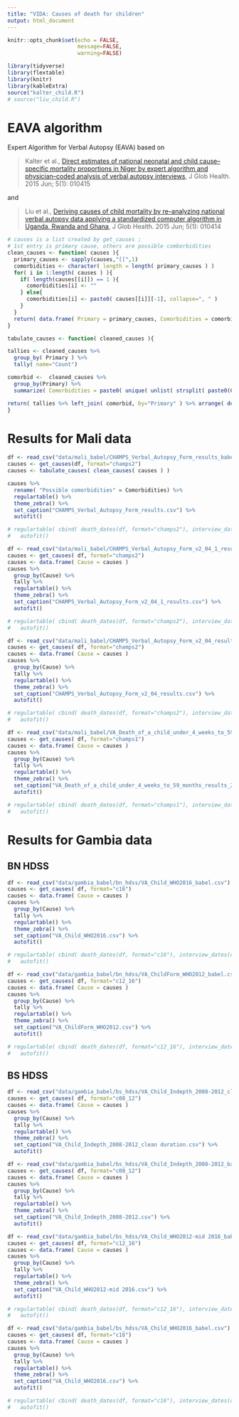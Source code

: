 ```yaml
---
title: "VIDA: Causes of death for children"
output: html_document
---
```


```r
knitr::opts_chunk$set(echo = FALSE, 
                      message=FALSE,
                      warning=FALSE)

library(tidyverse)
library(flextable)
library(knitr)
library(kableExtra)
source("kalter_child.R")
# source("liu_child.R")
```

# EAVA algorithm 

Expert Algorithm for Verbal Autopsy (EAVA) based on

> Kalter et al., [Direct estimates of national neonatal and child cause–specific mortality proportions in Niger by expert algorithm and physician–coded analysis of verbal autopsy interviews](https://www.ncbi.nlm.nih.gov/pmc/articles/PMC4416334/), J Glob Health. 2015 Jun; 5(1): 010415

and

> Liu et al., [Deriving causes of child mortality by re–analyzing national verbal autopsy data applying a standardized computer algorithm in Uganda, Rwanda and Ghana](https://www.ncbi.nlm.nih.gov/pmc/articles/PMC4467513/), J Glob Health. 2015 Jun; 5(1): 010414

```r

# causes is a list created by get_causes ; 
# 1st entry is primary cause, others are possible comborbidities
clean_causes <- function( causes ){
  primary_causes <- sapply(causes,"[[",1) 
  comorbidities <- character( length = length( primary_causes ) ) 
  for( i in 1:length( causes ) ){
    if( length(causes[[i]]) == 1 ){
      comorbidities[i] <- ""
    } else{
      comorbidities[i] <- paste0( causes[[i]][-1], collapse=", " )
    }
  }
  return( data.frame( Primary = primary_causes, Comorbidities = comorbidities) )
}

tabulate_causes <- function( cleaned_causes ){

tallies <- cleaned_causes %>%
  group_by( Primary ) %>%
  tally( name="Count") 

comorbid <-  cleaned_causes %>% 
  group_by(Primary) %>% 
  summarize( Comorbidities = paste0( unique( unlist( strsplit( paste0(Comorbidities, collapse = ", "), ", ", fixed=TRUE))), collapse = ", "))

return( tallies %>% left_join( comorbid, by="Primary" ) %>% arrange( desc(Count) ))
}

```

# Results for Mali data

```r
df <- read_csv("data/mali_babel/CHAMPS_Verbal_Autopsy_Form_results_babel.csv")
causes <- get_causes(df, format="champs2")
causes <- tabulate_causes( clean_causes( causes ) )

causes %>%
  rename( "Possible comorbidities" = Comorbidities) %>%
  regulartable() %>% 
  theme_zebra() %>% 
  set_caption("CHAMPS_Verbal_Autopsy_Form_results.csv") %>% 
  autofit()

# regulartable( cbind( death_dates(df, format="champs2"), interview_dates(df, format="champs2") ) ) %>% 
#   autofit()

```

```r
df <- read_csv("data/mali_babel/CHAMPS_Verbal_Autopsy_Form_v2_04_1_results_babel.csv")
causes <- get_causes( df, format="champs2")
causes <- data.frame( Cause = causes )
causes %>% 
  group_by(Cause) %>% 
  tally %>% 
  regulartable() %>% 
  theme_zebra() %>% 
  set_caption("CHAMPS_Verbal_Autopsy_Form_v2_04_1_results.csv") %>% 
  autofit()

# regulartable( cbind( death_dates(df, format="champs2"), interview_dates(df, format="champs2") ) ) %>% 
#   autofit()

```

```r
df <- read_csv("data/mali_babel/CHAMPS_Verbal_Autopsy_Form_v2_04_results_babel.csv")
causes <- get_causes( df, format="champs2")
causes <- data.frame( Cause = causes )
causes %>% 
  group_by(Cause) %>% 
  tally %>% 
  regulartable() %>% 
  theme_zebra() %>% 
  set_caption("CHAMPS_Verbal_Autopsy_Form_v2_04_results.csv") %>% 
  autofit()

# regulartable( cbind( death_dates(df, format="champs2"), interview_dates(df, format="champs2") ) ) %>% 
#   autofit()

```

```r
df <- read_csv("data/mali_babel/VA_Death_of_a_child_under_4_weeks_to_59_months_results_21MAR2018_babel.csv")
causes <- get_causes( df, format="champs1")
causes <- data.frame( Cause = causes )
causes %>% 
  group_by(Cause) %>% 
  tally %>% 
  regulartable() %>% 
  theme_zebra() %>% 
  set_caption("VA_Death_of_a_child_under_4_weeks_to_59_months_results_21MAR2018.csv") %>% 
  autofit()

# regulartable( cbind( death_dates(df, format="champs1"), interview_dates(df, format="champs1") ) ) %>% 
#   autofit()

```

# Results for Gambia data

## BN HDSS 

```r
df <- read_csv("data/gambia_babel/bn_hdss/VA_Child_WHO2016_babel.csv")
causes <- get_causes( df, format="c16")
causes <- data.frame( Cause = causes )
causes %>% 
  group_by(Cause) %>% 
  tally %>% 
  regulartable() %>% 
  theme_zebra() %>% 
  set_caption("VA_Child_WHO2016.csv") %>% 
  autofit()

# regulartable( cbind( death_dates(df, format="c16"), interview_dates(df, format="c16") ) ) %>% 
#   autofit()

```

```r
df <- read_csv("data/gambia_babel/bn_hdss/VA_ChildForm_WHO2012_babel.csv")
causes <- get_causes( df, format="c12_16")
causes <- data.frame( Cause = causes )
causes %>% 
  group_by(Cause) %>% 
  tally %>% 
  regulartable() %>% 
  theme_zebra() %>% 
  set_caption("VA_ChildForm_WHO2012.csv") %>% 
  autofit()

# regulartable( cbind( death_dates(df, format="c12_16"), interview_dates(df, format="c12_16") ) ) %>% 
#   autofit()

```

## BS HDSS 

```r
df <- read_csv("data/gambia_babel/bs_hdss/VA_Child_Indepth_2008-2012_clean duration_babel.csv")
causes <- get_causes( df, format="c08_12")
causes <- data.frame( Cause = causes )
causes %>% 
  group_by(Cause) %>% 
  tally %>% 
  regulartable() %>% 
  theme_zebra() %>% 
  set_caption("VA_Child_Indepth_2008-2012_clean duration.csv") %>% 
  autofit()

```


```r
df <- read_csv("data/gambia_babel/bs_hdss/VA_Child_Indepth_2008-2012_babel.csv")
causes <- get_causes( df, format="c08_12")
causes <- data.frame( Cause = causes )
causes %>% 
  group_by(Cause) %>% 
  tally %>% 
  regulartable() %>% 
  theme_zebra() %>% 
  set_caption("VA_Child_Indepth_2008-2012.csv") %>% 
  autofit()

```


```r
df <- read_csv("data/gambia_babel/bs_hdss/VA_Child_WHO2012-mid 2016_babel.csv")
causes <- get_causes( df, format="c12_16")
causes <- data.frame( Cause = causes )
causes %>% 
  group_by(Cause) %>% 
  tally %>% 
  regulartable() %>% 
  theme_zebra() %>% 
  set_caption("VA_Child_WHO2012-mid 2016.csv") %>% 
  autofit()

# regulartable( cbind( death_dates(df, format="c12_16"), interview_dates(df, format="c12_16") ) ) %>% 
#   autofit()

```


```r
df <- read_csv("data/gambia_babel/bs_hdss/VA_Child_WHO2016_babel.csv")
causes <- get_causes( df, format="c16")
causes <- data.frame( Cause = causes )
causes %>% 
  group_by(Cause) %>% 
  tally %>% 
  regulartable() %>% 
  theme_zebra() %>% 
  set_caption("VA_Child_WHO2016.csv") %>% 
  autofit()

# regulartable( cbind( death_dates(df, format="c16"), interview_dates(df, format="c16") ) ) %>% 
#   autofit()

```

